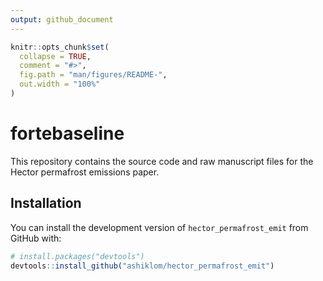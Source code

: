 ```yaml
---
output: github_document
---
```


<!-- README.md is generated from README.Rmd. Please edit that file -->

```r
knitr::opts_chunk$set(
  collapse = TRUE,
  comment = "#>",
  fig.path = "man/figures/README-",
  out.width = "100%"
)
```
# fortebaseline

This repository contains the source code and raw manuscript files for the Hector permafrost emissions paper.

## Installation

You can install the development version of `hector_permafrost_emit` from GitHub with:

```r
# install.packages("devtools")
devtools::install_github("ashiklom/hector_permafrost_emit")
```
